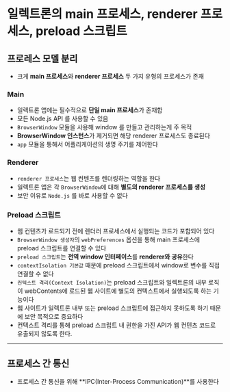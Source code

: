# 일렉트론의 main 프로세스, renderer 프로세스, preload 스크립트

## 프로레스 모델 분리

- 크게 **main 프로세스**와 **renderer 프로세스** 두 가지 유형의 프로세스가 존재

### Main

- 일렉트론 앱에는 필수적으로 **단일 main 프로세스**가 존재함
- 모든 Node.js API 를 사용할 수 있음
- `BrowserWindow` 모듈을 사용해 window 를 만들고 관리하는게 주 목적
- **BrowserWindow 인스턴스**가 제거되면 해당 renderer 프로세스도 종료된다
- `app` 모듈을 통해서 어플리케이션의 생명 주기를 제어한다

### Renderer

- `renderer 프로세스`는 웹 컨텐츠를 렌더링하는 역할을 한다
- 일렉트론 앱은 각 `BrowserWindow`에 대해 **별도의 renderer 프로세스를 생성**
- 보안 이유로 `Node.js` 를 바로 사용할 수 없다

### Preload 스크립트

- 웹 컨텐츠가 로드되기 전에 렌더러 프로세스에서 실행되는 코드가 포함되어 있다
- `BrowserWindow 생성자`의 `webPreferences` 옵션을 통해 main 프로세스에 preload 스크립트를 연결할 수 있다
- `preload 스크립트`는 **전역 window 인터페이스**를 **renderer와 공유**한다
- `contextIsolation 기본값` 때문에 preload 스크립트에서 window로 변수를 직접 연결할 수 없다
- `컨텍스트 격리(Context Isolation)`는 preload 스크립트와 일렉트론의 내부 로직이 webContents에 로드된 웹 사이트에 별도의 컨텍스트에서 실행되도록 하는 기능이다
- 웹 사이트가 일렉트론 내부 또는 preload 스크립트에 접근하지 못하도록 하기 때문에 보안 목적으로 중요하다
- 컨텍스트 격리를 통해 preload 스크립트 내 권한을 가진 API가 웹 컨텐츠 코드로 유출되지 않도록 한다.

---

## 프로세스 간 통신

- 프로세스 간 통신을 위해 **IPC(Inter-Process Communication)**를 사용한다

